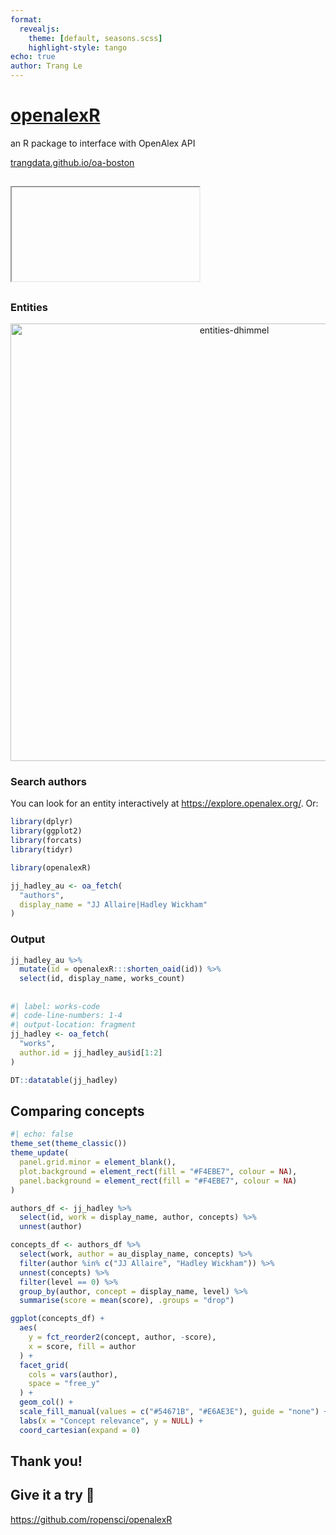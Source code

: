 ```yaml
---
format:
  revealjs:
    theme: [default, seasons.scss]
    highlight-style: tango
echo: true
author: Trang Le
---
```


# [openalexR](https://github.com/ropensci/openalexR) {.spring}

an R package to interface with OpenAlex API

[trangdata.github.io/oa-boston](trangdata.github.io/oa-boston)

##  {#intro}

<iframe class="stretch" data-src="https://openalex.org/" title="https://openalex.org/">

</iframe>

##  {#first-query .spring}

::: panel-tabset
### Entities

<center>

<!-- ![dhimmel](images/oar.png){width=700px} -->

<img src="images/oar.png" alt="entities-dhimmel" class="rounded-corners" width="700px"/>

</center>

### Search authors

You can look for an entity interactively at <https://explore.openalex.org/>.
Or:

```r
library(dplyr)
library(ggplot2)
library(forcats)
library(tidyr)
```

```r
library(openalexR)

jj_hadley_au <- oa_fetch(
  "authors",
  display_name = "JJ Allaire|Hadley Wickham"
)
```

### Output

```r
jj_hadley_au %>% 
  mutate(id = openalexR:::shorten_oaid(id)) %>% 
  select(id, display_name, works_count)
```
:::

##  {#works-tab .smaller .spring}

```r
#| label: works-code
#| code-line-numbers: 1-4
#| output-location: fragment
jj_hadley <- oa_fetch(
  "works",
  author.id = jj_hadley_au$id[1:2]
)

DT::datatable(jj_hadley)
```

## Comparing concepts {.spring}

```r
#| echo: false
theme_set(theme_classic())
theme_update(
  panel.grid.minor = element_blank(),
  plot.background = element_rect(fill = "#F4EBE7", colour = NA),
  panel.background = element_rect(fill = "#F4EBE7", colour = NA)
)

authors_df <- jj_hadley %>%
  select(id, work = display_name, author, concepts) %>% 
  unnest(author)

concepts_df <- authors_df %>% 
  select(work, author = au_display_name, concepts) %>% 
  filter(author %in% c("JJ Allaire", "Hadley Wickham")) %>% 
  unnest(concepts) %>%
  filter(level == 0) %>% 
  group_by(author, concept = display_name, level) %>% 
  summarise(score = mean(score), .groups = "drop") 

ggplot(concepts_df) +
  aes(
    y = fct_reorder2(concept, author, -score),
    x = score, fill = author
  ) +
  facet_grid(
    cols = vars(author),
    space = "free_y"
  ) +
  geom_col() +
  scale_fill_manual(values = c("#54671B", "#E6AE3E"), guide = "none") +
  labs(x = "Concept relevance", y = NULL) +
  coord_cartesian(expand = 0)

```

## Thank you! {.spring .center}

::: callout-tip
## Give it a try 🌟

<https://github.com/ropensci/openalexR>
:::

<!-- ### Thank you! {style="text-align: center;"} -->
